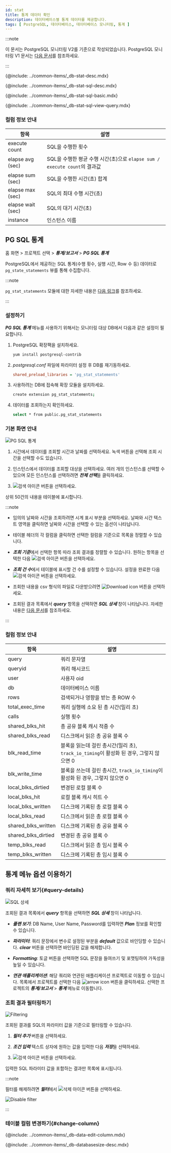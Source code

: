 ```yaml
---
id: stat
title: 통계 데이터 확인
description: 데이터베이스별 통계 데이터를 제공합니다.
tags: [ PostgreSQL, 데이터베이스, 데이터베이스 모니터링, 통계 ]
---
```


:::note

이 문서는 PostgreSQL 모니터링 V2를 기준으로 작성되었습니다. PostgreSQL 모니터링 V1 문서는 [다음 문서](../postgresql-v1/stat)를 참조하세요.

:::


<!-- 개요-->
{@include: ../common-items/_db-stat-desc.mdx}

<!-- SQL 통계-->
{@include: ../common-items/_db-stat-sql-desc.mdx}

<!-- SQL 통계 기본 사용 안내 -->
{@include: ../common-items/_db-stat-sql-basic.mdx}  

<!-- 쿼리별 수행 추이, 자세히 보기-->
{@include: ../common-items/_db-stat-sql-view-query.mdx}  

### 컬럼 정보 안내

| 항목 | 설명 |
| -- | -- |
| execute count | SQL을 수행한 횟수 |
| elapse avg (sec) | SQL을 수행한 평균 수행 시간(초)으로 `elapse sum / execute count`의 결과값 |
| elapse sum (sec) | SQL을 수행한 시간(초) 합계 |
| elapse max (sec) | SQL의 최대 수행 시간(초) |
| elapse wait (sec) | SQL의 대기 시간(초) |
| instance | 인스턴스 이름 |


## PG SQL 통계

홈 화면 > 프로젝트 선택 > ***통계/보고서*** > ***PG SQL 통계***

PostgreSQL에서 제공하는 SQL 통계(수행 횟수, 실행 시간, Row 수 등) 데이터로 `pg_state_statements` 뷰를 통해 수집합니다.

:::note

`pg_stat_statements` 모듈에 대한 자세한 내용은 [다음 링크](https://www.postgresql.org/docs/current/pgstatstatements.html)를 참조하세요.

:::

### 설정하기

***PG SQL 통계*** 메뉴를 사용하기 위해서는 모니터링 대상 DB에서 다음과 같은 설정이 필요합니다.

1. PostgreSQL 확장팩을 설치하세요.

    ```bash
    yum install postgresql-contrib
    ```

1. *postgresql.conf* 파일에 파라미터 설정 후 DB를 재기동하세요.

    ```ini title='postgresql.conf'
    shared_preload_libraries = 'pg_stat_statements'
    ```

1. 사용하려는 DB에 접속해 확장 모듈을 설치하세요.

    ```bash
    create extension pg_stat_statements;
    ```

1. 데이터를 조회하는지 확인하세요.

    ```bash
    select * from public.pg_stat_statements
    ```

### 기본 화면 안내

![PG SQL 통계](/img/db-pg-sql-stat.png)

1. 시간에서 데이터를 조회할 시간과 날짜를 선택하세요. 녹색 버튼을 선택해 조회 시간을 선택할 수도 있습니다.

1. 인스턴스에서 데이터를 조회할 대상을 선택하세요. 여러 개의 인스턴스를 선택할 수 있으며 모든 인스턴스를 선택하려면 ***전체 선택***을 클릭하세요.

1. ![검색 아이콘](/img/ico-btn-search.png) 버튼을 선택하세요.

상위 50건의 내용을 테이블에 표시합니다.

:::note

* 임의의 날짜와 시간을 조회하려면 시계 표시 부분을 선택하세요. 날짜와 시간 텍스트 영역을 클릭하면 날짜와 시간을 선택할 수 있는 옵션이 나타납니다.

* 테이블 헤더의 각 컬럼을 클릭하면 선택한 컬럼을 기준으로 목록을 정렬할 수 있습니다.

* ***조회 기준***에서 선택한 항목 따라 조회 결과를 정렬할 수 있습니다. 원하는 항목을 선택한 다음 ![검색 아이콘](/img/ico-btn-search.png) 버튼을 선택하세요. 

* ***조회 건 수***에서 테이블에 표시할 건 수를 설정할 수 있습니다. 설정을 완료한 다음 ![검색 아이콘](/img/ico-btn-search.png) 버튼을 선택하세요. 

* 조회한 내용을 csv 형식의 파일로 다운받으려면 ![Download icon](/img/ico-download.svg) 버튼을 선택하세요.

* 조회된 결과 목록에서 ***query*** 항목을 선택하면 ***SQL 상세*** 창이 나타납니다. 자세한 내용은 [다음 문서](#query-details)를 참조하세요.

:::

### 컬럼 정보 안내

| 항목 | 설명 |
| -- | -- |
| query | 쿼리 문자열 |
| queryid | 쿼리 해시코드 |
| user | 사용자 oid |
| db | 데이터베이스 이름 |
| rows | 검색되거나 영향을 받는 총 ROW 수 |
| total_exec_time | 쿼리 실행에 소요 된 총 시간(밀리 초) |
| calls | 실행 횟수 |
| shared_blks_hit | 총 공유 블록 캐시 적중 수 |
| shared_blks_read | 디스크에서 읽은 총 공유 블록 수 |
| blk_read_time | 블록을 읽는데 걸린 총시간(밀리 초), `track_io_timing`이 활성화 된 경우, 그렇지 않으면 0 |
| blk_write_time | 블록을 쓰는데 걸린 총시간, `track_io_timing`이 활성화 된 경우, 그렇지 않으면 0 |
| local_blks_dirtied | 변경된 로컬 블록 수 |
| local_blks_hit | 로컬 블록 캐시 히트 수 |
| local_blks_written | 디스크에 기록된 총 로컬 블록 수 |
| local_blks_read | 디스크에서 읽은 총 로컬 블록 수 |
| shared_blks_written | 디스크에 기록된 총 공유 블록 수 |
| shared_blks_dirtied | 변경된 총 공유 블록 수 |
| temp_blks_read | 디스크에서 읽은 총 임시 블록 수 |
| temp_blks_written | 디스크에 기록된 총 임시 블록 수 |


## 통계 메뉴 옵션 이용하기

### 쿼리 자세히 보기{#query-details}

![SQL 상세](/img/db-pg-sql-stat-sql-details.png)

조회된 결과 목록에서 ***query*** 항목을 선택하면 ***SQL 상세*** 창이 나타납니다. 

* ***플랜 보기***: DB Name, User Name, Password를 입력하면 ***Plan*** 정보를 확인할 수 있습니다.

* ***파라미터***: 쿼리 문장에서 변수로 설정된 부분을 ***default*** 값으로 바인딩할 수 있습니다. ***clear*** 버튼을 선택하면 바인딩된 값을 해제합니다.

* ***Formatting***: 토글 버튼을 선택하면 SQL 문장을 들여쓰기 및 포맷팅하여 가독성을 높일 수 있습니다.

* ***연관 애플리케이션***: 해당 쿼리와 연관된 애플리케이션 프로젝트로 이동할 수 있습니다. 목록에서 프로젝트를 선택한 다음 ![arrow icon](/img/ic-arrow-right.svg) 버튼을 클릭하세요. 선택한 프로젝트의 ***통계/보고서*** > ***통계*** 메뉴로 이동합니다.

### 조회 결과 필터링하기

![Filtering](/img/db-sql-stat-add-filter.png)

조회된 결과를 SQL의 파라미터 값을 기준으로 필터링할 수 있습니다.

1. ***필터 추가*** 버튼을 선택하세요. 

1. ***조건 입력*** 텍스트 상자에 원하는 값을 입력한 다음 ***저장***을 선택하세요. 

1. ![검색 아이콘](/img/ico-btn-search.png) 버튼을 선택하세요.

입력한 SQL 파라미터 값을 포함하는 결과만 목록에 표시됩니다.

:::note

필터를 해제하려면 ***필터***에서 ![삭제 아이콘](/img/ico-remove-white.svg) 버튼을 선택하세요.

![Disable filter](/img/db-sql-stat-disable-filter.png)

:::

### 테이블 컬럼 변경하기{#change-column}

{@include: ../common-items/_db-data-edit-column.mdx} 

<!-- 데이터베이스 사이즈-->
{@include: ../common-items/_db-databasesize-desc.mdx}



